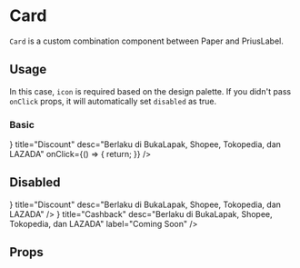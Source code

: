 

<Meta
  component={Card}
  id="Components|Card"
  title="Components|Card"
/>

# Card

`Card` is a custom combination component between <LinkTo kind="Components|Paper">Paper</LinkTo> and <LinkTo kind="Components|PriusLabel">PriusLabel</LinkTo>.

## Usage

In this case, `icon` is required based on the design palette. If you didn't pass `onClick` props, it will automatically set `disabled` as true.

### Basic

<Preview>
  <Story name="Basic">
    <Grid md={6}>
      <Card
        icon={<MembershipOutlinedIcon />}
        title="Discount"
        desc="Berlaku di BukaLapak, Shopee, Tokopedia, dan LAZADA"
        onClick={() => {
          return;
        }}
      />
    </Grid>
  </Story>
</Preview>

## Disabled

<Preview>
  <Story name="Disabled">
    <Grid container spacing={8}>
      <Grid item md={5}>
        <Card
          icon={<MembershipOutlinedIcon />}
          title="Discount"
          desc="Berlaku di BukaLapak, Shopee, Tokopedia, dan LAZADA"
        />
      </Grid>
      <Grid item md={5}>
        <Card
          icon={<CashbackIcon />}
          title="Cashback"
          desc="Berlaku di BukaLapak, Shopee, Tokopedia, dan LAZADA"
          label="Coming Soon"
        />
      </Grid>
    </Grid>
  </Story>
</Preview>

## Props

<Props of={Card} />
